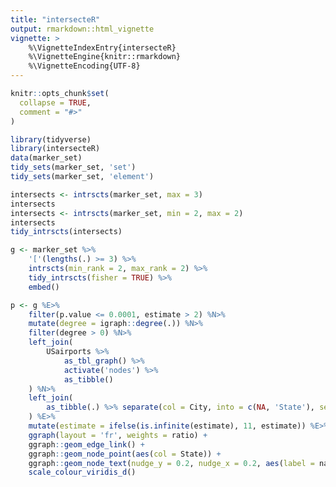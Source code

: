 ```yaml
---
title: "intersecteR"
output: rmarkdown::html_vignette
vignette: >
    %\VignetteIndexEntry{intersecteR}
    %\VignetteEngine{knitr::rmarkdown}
    %\VignetteEncoding{UTF-8}
---
```


```r
knitr::opts_chunk$set(
  collapse = TRUE,
  comment = "#>"
)
```

```r
library(tidyverse)
library(intersecteR)
data(marker_set)
tidy_sets(marker_set, 'set')
tidy_sets(marker_set, 'element')
```

```r
intersects <- intrscts(marker_set, max = 3)
intersects
intersects <- intrscts(marker_set, min = 2, max = 2)
intersects
tidy_intrscts(intersects)
```

```r
g <- marker_set %>%
    '['(lengths(.) >= 3) %>% 
    intrscts(min_rank = 2, max_rank = 2) %>%
    tidy_intrscts(fisher = TRUE) %>% 
    embed()

p <- g %E>% 
    filter(p.value <= 0.0001, estimate > 2) %N>% 
    mutate(degree = igraph::degree(.)) %N>% 
    filter(degree > 0) %N>% 
    left_join(
        USairports %>% 
            as_tbl_graph() %>% 
            activate('nodes') %>% 
            as_tibble()
    ) %N>% 
    left_join(
        as_tibble(.) %>% separate(col = City, into = c(NA, 'State'), sep = ', ')
    ) %E>% 
    mutate(estimate = ifelse(is.infinite(estimate), 11, estimate)) %E>% 
    ggraph(layout = 'fr', weights = ratio) + 
    ggraph::geom_edge_link() + 
    ggraph::geom_node_point(aes(col = State)) + 
    ggraph::geom_node_text(nudge_y = 0.2, nudge_x = 0.2, aes(label = name), size = 2) + 
    scale_colour_viridis_d()
```
